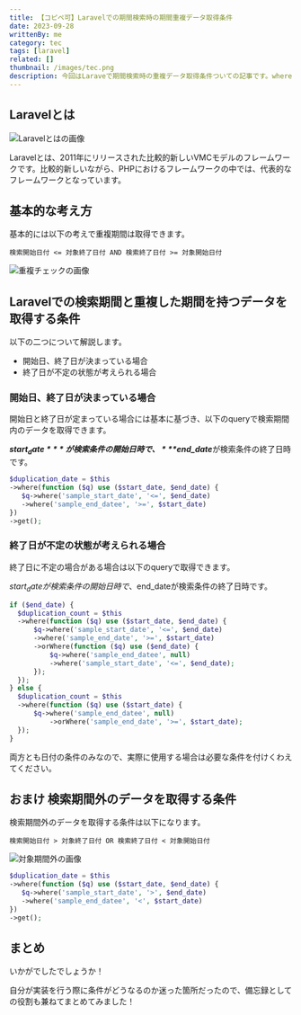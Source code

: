 ```yaml
---
title: 【コピペ可】Laravelでの期間検索時の期間重複データ取得条件
date: 2023-09-28
writtenBy: me
category: tec
tags: [laravel]
related: []
thumbnail: /images/tec.png
description: 今回はLaraveで期間検索時の重複データ取得条件ついての記事です。whereを使用して期間重複データの取得条件や逆に期間外のデータ取得条件に付いて解説しています。初心者の方でも分かりやすいように書いているのでぜひ見ていってください！
---
```


## Laravelとは

![Laravelとはの画像](image1.png)

Laravelとは、2011年にリリースされた比較的新しいVMCモデルのフレームワークです。比較的新しいながら、PHPにおけるフレームワークの中では、代表的なフレームワークとなっています。

## 基本的な考え方
基本的には以下の考えで重複期間は取得できます。

`検索開始日付 <= 対象終了日付 AND 検索終了日付 >= 対象開始日付`

![重複チェックの画像](image2.png)

## Laravelでの検索期間と重複した期間を持つデータを取得する条件
以下の二つについて解説します。

- 開始日、終了日が決まっている場合
- 終了日が不定の状態が考えられる場合

### 開始日、終了日が決まっている場合
開始日と終了日が定まっている場合には基本に基づき、以下のqueryで検索期間内のデータを取得できます。

***$start_date***が検索条件の開始日時で、***$end_date***が検索条件の終了日時です。

```php
$duplication_date = $this
->where(function ($q) use ($start_date, $end_date) {
   $q->where('sample_start_date', '<=', $end_date)
   ->where('sample_end_datee', '>=', $start_date)
})
->get();
```

### 終了日が不定の状態が考えられる場合
終了日に不定の場合がある場合は以下のqueryで取得できます。

$start_dateが検索条件の開始日時で、$end_dateが検索条件の終了日時です。

```php
if ($end_date) {
  $duplication_count = $this
  ->where(function ($q) use ($start_date, $end_date) {
      $q->where('sample_start_date', '<=', $end_date)
      ->where('sample_end_date', '>=', $start_date)
      ->orWhere(function ($q) use ($end_date) {
          $q->where('sample_end_datee', null)
          ->where('sample_start_date', '<=', $end_date);
      });
  });
} else {
  $duplication_count = $this
  ->where(function ($q) use ($start_date) {
      $q->where('sample_end_datee', null)
          ->orWhere('sample_end_date', '>=', $start_date);
  });
}
```

両方とも日付の条件のみなので、実際に使用する場合は必要な条件を付けくわえてください。

## おまけ 検索期間外のデータを取得する条件
検索期間外のデータを取得する条件は以下になります。

`検索開始日付 > 対象終了日付 OR 検索終了日付 < 対象開始日付`

![対象期間外の画像](image3.png)

```php
$duplication_date = $this
->where(function ($q) use ($start_date, $end_date) {
   $q->where('sample_start_date', '>', $end_date)
   ->where('sample_end_datee', '<', $start_date)
})
->get();
```

## まとめ

いかがでしたでしょうか！

自分が実装を行う際に条件がどうなるのか迷った箇所だったので、備忘録としての役割も兼ねてまとめてみました！